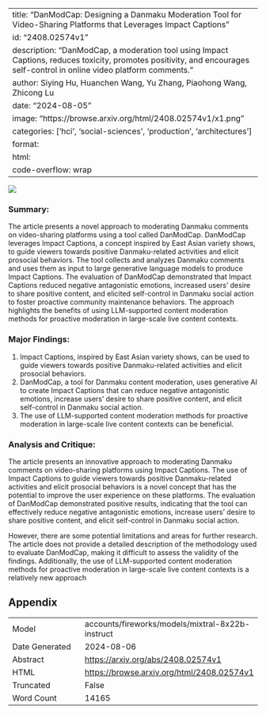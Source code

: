 
---
title: "DanModCap: Designing a Danmaku Moderation Tool for Video-Sharing Platforms that Leverages Impact Captions"
id: "2408.02574v1"
description: "DanModCap, a moderation tool using Impact Captions, reduces toxicity, promotes positivity, and encourages self-control in online video platform comments."
author: Siying Hu, Huanchen Wang, Yu Zhang, Piaohong Wang, Zhicong Lu
date: "2024-08-05"
image: "https://browse.arxiv.org/html/2408.02574v1/x1.png"
categories: ['hci', 'social-sciences', 'production', 'architectures']
format:
  html:
    code-overflow: wrap
---

![](https://browse.arxiv.org/html/2408.02574v1/x1.png)

### Summary:

The article presents a novel approach to moderating Danmaku comments on video-sharing platforms using a tool called DanModCap. DanModCap leverages Impact Captions, a concept inspired by East Asian variety shows, to guide viewers towards positive Danmaku-related activities and elicit prosocial behaviors. The tool collects and analyzes Danmaku comments and uses them as input to large generative language models to produce Impact Captions. The evaluation of DanModCap demonstrated that Impact Captions reduced negative antagonistic emotions, increased users’ desire to share positive content, and elicited self-control in Danmaku social action to foster proactive community maintenance behaviors. The approach highlights the benefits of using LLM-supported content moderation methods for proactive moderation in large-scale live content contexts.

### Major Findings:

1. Impact Captions, inspired by East Asian variety shows, can be used to guide viewers towards positive Danmaku-related activities and elicit prosocial behaviors.
2. DanModCap, a tool for Danmaku content moderation, uses generative AI to create Impact Captions that can reduce negative antagonistic emotions, increase users’ desire to share positive content, and elicit self-control in Danmaku social action.
3. The use of LLM-supported content moderation methods for proactive moderation in large-scale live content contexts can be beneficial.

### Analysis and Critique:

The article presents an innovative approach to moderating Danmaku comments on video-sharing platforms using Impact Captions. The use of Impact Captions to guide viewers towards positive Danmaku-related activities and elicit prosocial behaviors is a novel concept that has the potential to improve the user experience on these platforms. The evaluation of DanModCap demonstrated positive results, indicating that the tool can effectively reduce negative antagonistic emotions, increase users’ desire to share positive content, and elicit self-control in Danmaku social action.

However, there are some potential limitations and areas for further research. The article does not provide a detailed description of the methodology used to evaluate DanModCap, making it difficult to assess the validity of the findings. Additionally, the use of LLM-supported content moderation methods for proactive moderation in large-scale live content contexts is a relatively new approach

## Appendix

|          |          |
|----------|----------|
| Model     | accounts/fireworks/models/mixtral-8x22b-instruct       |
| Date Generated     | 2024-08-06       |
| Abstract | [https://arxiv.org/abs/2408.02574v1](https://arxiv.org/abs/2408.02574v1)        |
| HTML     | [https://browse.arxiv.org/html/2408.02574v1](https://browse.arxiv.org/html/2408.02574v1)       |
| Truncated       | False       |
| Word Count       | 14165       |
